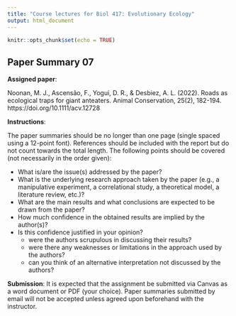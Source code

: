 ```yaml
---
title: "Course lectures for Biol 417: Evolutionary Ecology"
output: html_document
---
```

  
```r
knitr::opts_chunk$set(echo = TRUE)
```

## Paper Summary 07

__Assigned paper__:

<!-- Mumme, R. L., Schoech, S. J., Woolfenden, G. E., & Fitzpatrick, J. W. (2000). Life and death in the fast lane: Demographic consequences of road mortality in the Florida Scrub‐Jay. Conservation biology, 14(2), 501-512. https://www.jstor.org/stable/2641615 -->

Noonan, M. J., Ascensão, F., Yogui, D. R., & Desbiez, A. L. (2022). Roads as ecological traps for giant anteaters. Animal Conservation, 25(2), 182-194. https://doi.org/10.1111/acv.12728

__Instructions__:

The paper summaries should be no longer than one page (single spaced using a 12-point font). References should be included with the report but do not count towards the total length. The following points should be covered (not necessarily in the order given):

* What is/are the issue(s) addressed by the paper?
* What is the underlying research approach taken by the paper (e.g., a manipulative experiment, a correlational study, a theoretical model, a literature review, etc.)?
* What are the main results and what conclusions are expected to be drawn from the paper?
* How much confidence in the obtained results are implied by the author(s)?
* Is this confidence justified in your opinion?
     - were the authors scrupulous in discussing their results?
     - were there any weaknesses or limitations in the approach used by the authors?
     - can you think of an alternative interpretation not discussed by the authors?
 

__Submission__: It is expected that the assignment be submitted via Canvas as a word document or PDF (your choice). Paper summaries submitted by email will not be accepted unless agreed upon beforehand with the instructor.
